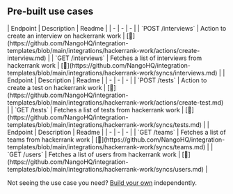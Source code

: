 
## Pre-built use cases

<AccordionGroup>


<Accordion title="Interviews">
| Endpoint | Description | Readme |
| - | - | - |
| `POST /interviews` | Action to create an interview on hackerrank work | [🔗](https://github.com/NangoHQ/integration-templates/blob/main/integrations/hackerrank-work/actions/create-interview.md) |
| `GET /interviews` | Fetches a list of interviews from hackerrank work | [🔗](https://github.com/NangoHQ/integration-templates/blob/main/integrations/hackerrank-work/syncs/interviews.md) |
</Accordion>


<Accordion title="Tests">
| Endpoint | Description | Readme |
| - | - | - |
| `POST /tests` | Action to create a test on hackerrank work | [🔗](https://github.com/NangoHQ/integration-templates/blob/main/integrations/hackerrank-work/actions/create-test.md) |
| `GET /tests` | Fetches a list of tests from hackerrank work | [🔗](https://github.com/NangoHQ/integration-templates/blob/main/integrations/hackerrank-work/syncs/tests.md) |
</Accordion>


<Accordion title="Others">
| Endpoint | Description | Readme |
| - | - | - |
| `GET /teams` | Fetches a list of teams from hackerrank work | [🔗](https://github.com/NangoHQ/integration-templates/blob/main/integrations/hackerrank-work/syncs/teams.md) |
| `GET /users` | Fetches a list of users from hackerrank work | [🔗](https://github.com/NangoHQ/integration-templates/blob/main/integrations/hackerrank-work/syncs/users.md) |
</Accordion>

</AccordionGroup>

<Tip>Not seeing the use case you need? [Build your own](https://docs.nango.dev/guides/customize/setup) independently.</Tip>
